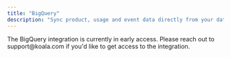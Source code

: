 ```yaml
---
title: "BigQuery"
description: "Sync product, usage and event data directly from your data warehouse."
---
```


<Note>
The BigQuery integration is currently in early access.
Please reach out to support@koala.com if you'd like to get access to the integration.
</Note>